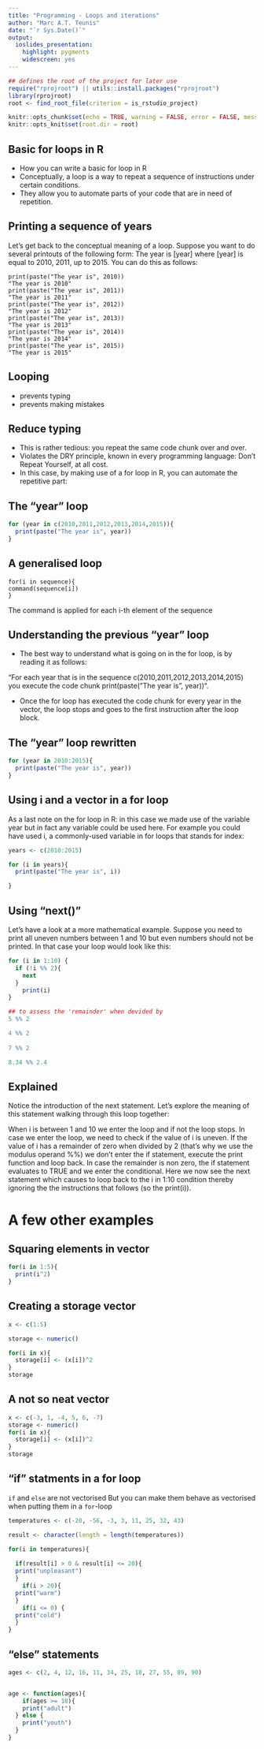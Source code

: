 ```yaml
---
title: "Programming - Loops and iterations"
author: "Marc A.T. Teunis"
date: "`r Sys.Date()`"
output:
  ioslides_presentation:
    highlight: pygments
    widescreen: yes
---
```


```r
## defines the root of the project for later use
require("rprojroot") || utils::install.packages("rprojroot")
library(rprojroot)
root <- find_root_file(criterion = is_rstudio_project)
```

```r
knitr::opts_chunk$set(echo = TRUE, warning = FALSE, error = FALSE, message = FALSE)
knitr::opts_knit$set(root.dir = root)
```

## Basic for loops in R

 * How you can write a basic for loop in R
 * Conceptually, a loop is a way to repeat a sequence of instructions under certain conditions. 
 * They allow you to automate parts of your code that are in need of repetition. 
 
## Printing a sequence of years

Let’s get back to the conceptual meaning of a loop. Suppose you want to do several printouts of the following form: The year is [year] where [year] is equal to 2010, 2011, up to 2015. You can do this as follows:
```
print(paste("The year is", 2010))
"The year is 2010"
print(paste("The year is", 2011))
"The year is 2011"
print(paste("The year is", 2012))
"The year is 2012"
print(paste("The year is", 2013))
"The year is 2013"
print(paste("The year is", 2014))
"The year is 2014"
print(paste("The year is", 2015))
"The year is 2015"
```

## Looping 

- prevents typing 
- prevents making mistakes

## Reduce typing

 * This is rather tedious: you repeat the same code chunk over and over. 
 * Violates the DRY principle, known in every programming language: Don’t Repeat Yourself, at all cost. 
 * In this case, by making use of a for loop in R, you can automate the repetitive part:

## The "year" loop
```r
for (year in c(2010,2011,2012,2013,2014,2015)){
  print(paste("The year is", year))
}
```

## A generalised loop

```
for(i in sequence){
command(sequence[i])
}

```
The command is applied for each i-th element of the sequence

## Understanding the previous "year" loop  

* The best way to understand what is going on in the for loop, is by reading it as follows: 

"For each year that is in the sequence c(2010,2011,2012,2013,2014,2015) you execute the code chunk print(paste("The year is", year))". 

 * Once the for loop has executed the code chunk for every year in the vector, the loop stops and goes to the first instruction after the loop block.

## The "year" loop rewritten
```r
for (year in 2010:2015){
  print(paste("The year is", year))
}
```

## Using i and a vector in a for loop
As a last note on the for loop in R: in this case we made use of the variable year but in fact any variable could be used here. For example you could have used i, a commonly-used variable in for loops that stands for index:

```r
years <- c(2010:2015)

for (i in years){
  print(paste("The year is", i))

}
```

## Using "next()"
Let’s have a look at a more mathematical example. Suppose you need to print all uneven numbers between 1 and 10 but even numbers should not be printed. In that case your loop would look like this:
```r
for (i in 1:10) {
  if (!i %% 2){
    next
  }
    print(i)
}

## to assess the 'remainder' when devided by
5 %% 2

4 %% 2
 
7 %% 2

8.34 %% 2.4

```

## Explained
Notice the introduction of the next statement. Let’s explore the meaning of this statement walking through this loop together:

When i is between 1 and 10 we enter the loop and if not the loop stops. In case we enter the loop, we need to check if the value of i is uneven. If the value of i has a remainder of zero when divided by 2 (that’s why we use the modulus operand %%) we don’t enter the if statement, execute the print function and loop back. In case the remainder is non zero, the if statement evaluates to TRUE and we enter the conditional. Here we now see the next statement which causes to loop back to the i in 1:10 condition thereby ignoring the the instructions that follows (so the print(i)).

# A few other examples

## Squaring elements in vector
```r
for(i in 1:5){
  print(i^2)
}
```

## Creating a storage vector
```r
x <- c(1:5)

storage <- numeric()

for(i in x){
  storage[i] <- (x[i])^2
}
storage
```

## A not so neat vector
```r
x <- c(-3, 1, -4, 5, 6, -7)
storage <- numeric()
for(i in x){
  storage[i] <- (x[i])^2
}
storage
```

## "if" statments in a for loop
`if` and `else` are not vectorised
But you can make them behave as vectorised when putting them in a `for`-loop

```r

temperatures <- c(-20, -56, -3, 3, 11, 25, 32, 43)

result <- character(length = length(temperatures))

for(i in temperatures){
  
  if(result[i] > 0 & result[i] <= 20){
  print("unpleasant")
  }
    if(i > 20){
  print("warm")
  }
    if(i <= 0) {
  print("cold")
  }
}
```

## "else" statements
```r
ages <- c(2, 4, 12, 16, 11, 34, 25, 18, 27, 55, 89, 90)


age <- function(ages){
    if(ages >= 18){
    print("adult")
  } else {
    print("youth")
  }
}
```

